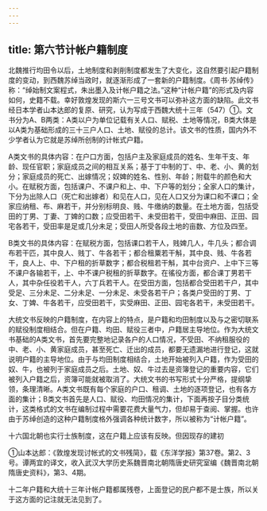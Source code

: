 ```yaml
---
---
---
```

title: 第六节计帐户籍制度
---



北魏推行均田令以后，土地制度和剥削制度都发生了大变化，这自然要引起户籍制度的变动，到西魏苏绰当政时，就逐渐形成了一套新的户籍制度。《周书·苏绰传》称：“绰始制文案程式，朱出墨入及计帐户籍之法。”这种“计帐户籍”的形式及内容如何，史籍不载。幸好敦煌发现的斯六一三号文书可以弥补这方面的缺陷。此文书经日本学者山本达郎的复原、研究，认为写成于西魏大统十三年（547）①。文书分为A、B两类：A类以户为单位记载有关人口、赋税、土地等情况，B类大体是以A类为基础形成的三十三户人口、土地、赋役的总计。该文书的性质，国内外不少学者认为它就是苏绰所创制的计帐式户籍。

A类文书的具体内容：在户口方面，包括户主及家庭成员的姓名、生年干支、年龄、现任官职；家庭成员之间的相互关系；基于丁中制的丁、中、老、小、黄的划分；家庭成员的死亡、出嫁情况；奴婢的姓名、性别、年龄；附载牛的颜色和大小。在赋税方面，包括课户、不课户和上、中、下户等的划分；全家人口的集计，下分为出除人口（死亡和出嫁者）和见在人口，见在人口又分为课口和不课口；全家应纳租、布、麻若干，并分别标明良、贱、牛缴纳的数量。在土地方面，包括受田的丁男、丁妻、丁婢的口数；应受田若干、未受田若干，受田中麻田、正田、园宅各若干，受田率是足或几分未足；受田人所受各段土地的亩数、方位及四至。

B类文书的具体内容：在赋税方面，包括课口若干人，贱婢几人，牛几头；都合调布若干匹，其中良人、贱丁、牛各若干；都合租粟若干斛，其中良、贱、牛各若干，良人上、中、下户租的折草数字；都合税租若干斛，其中台资户、上中下三等不课户各输若干，上、中不课户税租的折草数字。在徭役方面，都合课丁男若干人，其中杂任役若干人，六丁兵若干人。在受田方面，包括都合受田若干户，其中受足、三分未足、二分未足、一分未足、未受各若干户；各类户受田的丁男、丁女、丁婢、牛各若干，应受田若干，实受麻田、正田、园宅各若干，未受田若干。

大统文书反映的户籍制度，在内容上的特点，是户籍和均田制度以及与之密切联系的赋役制度相结合。但在户籍、均田、赋役三者中，户籍居主导地位。作为大统文书基础的A类文书，首先要完整地记录各户的人口情况，不受田、不纳租服役的中、老、小、黄家庭成员，甚至死亡、迁出的成员，都要无遗漏地进行登记，这就说明户籍的主导地位。由于与均田制度相结合，土地开始被列入户籍，作为受田的奴、牛，也被列于家庭成员之后。土地、奴、牛过去是资簿登记的重要内容，它们被列入户籍之后，资簿可能就被取消了。大统文书的书写形式十分严格，提纲挚领，条理清晰。A类文书既有每个家庭的户口、租调、土地的逐项登记，也有各方面的集计；B类文书首先是人口、赋役、均田情况的集计，下面再按子目分类统计，这类格式的文书在编制过程中需要花费大量气力，但却易于查阅、掌握。也许由于苏绰创造的这种户籍制度格外强调各种统计数字，所以被称为“计帐户籍”。

十六国北朝也实行士族制度，这在户籍上应该有反映。但因现存的建初

①山本达郎：《敦煌发现讨帐式的文书残简》，载《东洋学报》第37卷。第2、3号。谭两宜的译文，收入武汉大学历史系魏晋南北朝隋唐史研究室编《魏晋南北朝隋唐史资料》，第3、4期。

十二年户籍和大统十三年计帐户籍都属残卷，上面登记的民户都不是士族，所以关于这方面的记注就无法见到了。